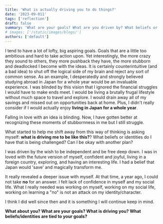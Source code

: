```yaml
---
title: 'What is actually driving you to do things?'
date: '2023-09-011'
tags: ['reflection']
draft: false
summary: 'What are your goals? What are you driven by? What beliefs or identities are tied to those goals?'
# images: ['/static/images/blogs/']
authors: ['default']
---
```


I tend to have a lot of lofty, big aspiring goals. Goals that are a little too ambitious and hard to take action upon. Yet interestingly, the more crazy they sound to others, they more pushback they have, the more stubborn and deadlocked I become with the ideas. It is certainly counterintuitive (and a bad idea) to shut off the logical side of my brain and reject any sort of common sense. As an example, I desperatedly and strongly believed studying abroad in Japan for a whole year would be an invaluable experience. I was blinded by this vision that I ignored the financial struggles I would have to make ends meet. I would be living a brutally frugal lifestyle without much space to travel and explore. I
would drain away all of my savings and missed out on opportunities back at home. Plus, I didn't really consider if I would actually enjoy **living in Japan for a whole year**.

Falling in love with an idea is blinding. Now, I have gotten better at recognizing these moments of stubbornness in me but I still struggle.

What started to help me shift away from this way of thinking is asking myself: **what is driving me to be like this?**? What beliefs or identities do I have that is being challenged? Can I be okay with another plan?

I was driven by the wish to be independent and be free deep down. I was in loved with the future version of myself, confident and joyful, living in a foreign country, exploring, and having an interesting life. I had a belief that Japan would 'save' and magically transform me.

It really revealed a deeper issue with myself. At that time, a year ago, I could not take **no** for an answer. I felt lack of confidence in myself and my social life. What I really needed was working on myself, working on my social life, working on learning a "no" is not an attack on my identity/character.

I think I did well since then and it is something I will continue keep in mind.

**What about you? What are your goals? What is driving you? What beliefs/identities are tied to your goals?**
